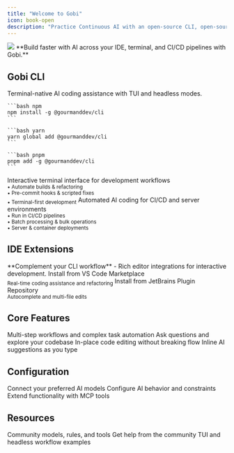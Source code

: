 ```yaml
---
title: "Welcome to Gobi"
icon: book-open
description: "Practice Continuous AI with an open-source CLI, open-source IDE extensions, and a Hub for custom agents"
---
```


<Frame>
  <img src="/images/intro-0c302b9c15b890c251b1ad04586c880f.png" />
</Frame>

<Note>
  **Build faster with AI across your IDE, terminal, and CI/CD pipelines with
  Gobi.**
</Note>

## Gobi CLI

<Info>Terminal-native AI coding assistance with TUI and headless modes.</Info>

<CodeGroup>

    ```bash npm
    npm install -g @gourmanddev/cli
    ```

    ```bash yarn
    yarn global add @gourmanddev/cli
    ```

    ```bash pnpm
    pnpm add -g @gourmanddev/cli
    ```

</CodeGroup>

<CardGroup cols={2}>
  <Card
    title="TUI Mode"
    icon="terminal"
    href="/cli/overview#tui-mode%3A-interactive-development"
  >
    Interactive terminal interface for development workflows
    <br />
    <sub>• Automate builds & refactoring</sub>
    <br />
    <sub>• Pre-commit hooks & scripted fixes</sub>
    <br />
    <sub>• Terminal-first development</sub>
  </Card>
  <Card
    title="Headless Mode"
    icon="server"
    href="/cli/overview#headless-mode%3A-production-automation"
  >
    Automated AI coding for CI/CD and server environments
    <br />
    <sub>• Run in CI/CD pipelines</sub>
    <br />
    <sub>• Batch processing & bulk operations</sub>
    <br />
    <sub>• Server & container deployments</sub>
  </Card>
</CardGroup>

## IDE Extensions

<Info>
  **Complement your CLI workflow** - Rich editor integrations for interactive
  development.
</Info>

<CardGroup cols={2}>
  <Card
    title="VS Code"
    icon="code"
    href="https://marketplace.visualstudio.com/items?itemName=Gobi.gobi"
  >
    Install from VS Code Marketplace
    <br />
    <sub>Real-time coding assistance and refactoring</sub>
  </Card>
  <Card
    title="JetBrains"
    icon="jet-fighter"
    href="https://plugins.jetbrains.com/plugin/22707-gobi-extension"
  >
    Install from JetBrains Plugin Repository
    <br />
    <sub>Autocomplete and multi-file edits</sub>
  </Card>
</CardGroup>

## Core Features

<CardGroup cols={2}>
  <Card title="Agent" icon="robot" href="/ide-extensions/agent/quick-start">
    Multi-step workflows and complex task automation
  </Card>
  <Card title="Chat" icon="messages" href="/ide-extensions/chat/quick-start">
    Ask questions and explore your codebase
  </Card>
  <Card title="Edit" icon="pen-to-square" href="/ide-extensions/edit/quick-start">
    In-place code editing without breaking flow
  </Card>
  <Card
    title="Autocomplete"
    icon="sparkles"
    href="/ide-extensions/autocomplete/quick-start"
  >
    Inline AI suggestions as you type
  </Card>
</CardGroup>

## Configuration

<CardGroup cols={3}>
  <Card title="Models" icon="brain" href="/customization/models">
    Connect your preferred AI models
  </Card>
  <Card title="Rules" icon="shield" href="/customization/rules">
    Configure AI behavior and constraints
  </Card>
  <Card title="MCPs" icon="wrench" href="/customization/mcp-tools">
    Extend functionality with MCP tools
  </Card>
</CardGroup>

## Resources

<CardGroup cols={3}>
  <Card title="Gobi Hub" icon="globe" href="https://hub.gourmand.dev/">
    Community models, rules, and tools
  </Card>
  <Card
    title="GitHub Discussions"
    icon="comments"
    href="https://github.com/gourmand/gobi/discussions"
  >
    Get help from the community
  </Card>
  <Card
    title="CLI Examples"
    icon="code-branch"
    href="/guides/overview#continuous-ai"
  >
    TUI and headless workflow examples
  </Card>
</CardGroup>
